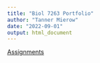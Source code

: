 ```yaml
---
title: "Biol 7263 Portfolio"
author: "Tanner Mierow"
date: "2022-09-01"
output: html_document
---
```

[Assignments](Assignments/Assignments.html)